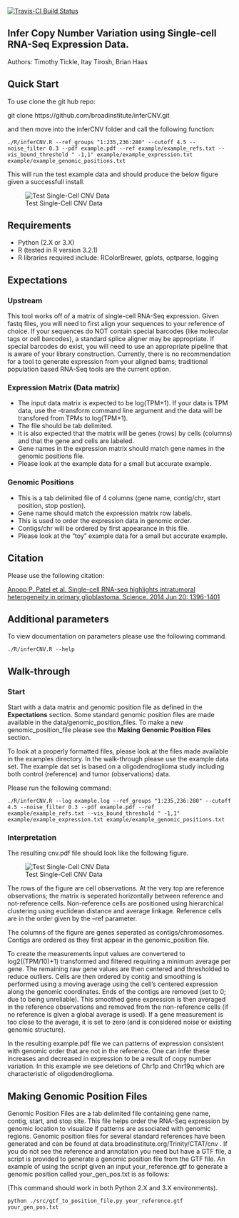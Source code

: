 [![Travis-CI Build Status](https://travis-ci.org/broadinstitute/inferCNV.svg?branch=master)](https://travis-ci.org/broadinstitute/inferCNV)

## Infer Copy Number Variation using Single-cell RNA-Seq Expression Data.
Authors: Timothy Tickle, Itay Tirosh, Brian Haas

## Quick Start
To use clone the git hub repo:

git clone https://github.com/broadinstitute/inferCNV.git

and then move into the inferCNV folder and call the following function: 

```
./R/inferCNV.R --ref_groups "1:235,236:280" --cutoff 4.5 --noise_filter 0.3 --pdf example.pdf --ref example/example_refs.txt --vis_bound_threshold " -1,1" example/example_expression.txt example/example_genomic_positions.txt
```

This will run the test example data and should produce the below figure given a successfull install.

![Test Single-Cell CNV Data](example/example.jpg)

## Requirements
- Python (2.X or 3.X)
- R (tested in R version 3.2.1)
- R libraries required include: RColorBrewer, gplots, optparse, logging

## Expectations
### Upstream
This tool works off of a matrix of single-cell RNA-Seq expression. Given fastq files, you will need to first align your sequences to your reference of choice. If your sequences do NOT contain special barcodes (like molecular tags or cell barcodes), a standard splice aligner may be appropriate. If special barcodes do exist, you will need to use an appropriate pipeline that is aware of your library construction. Currently, there is no recommendation for a tool to generate expression from your aligned bams; traditional population based RNA-Seq tools are the current option.

### Expression Matrix (Data matrix)
- The input data matrix is expected to be log(TPM+1). If your data is TPM data, use the --transform command line argument and the data will be transfored from TPMs to log(TPM+1).
- The file should be tab delimited.
- It is also expected that the matrix will be genes (rows) by cells (columns) and that the gene and cells are labeled.
- Gene names in the expression matrix should match gene names in the genomic positions file.
- Please look at the example data for a small but accurate example.

### Genomic Positions
- This is a tab delimited file of 4 columns (gene name, contig/chr, start position, stop postion).
- Gene name should match the expression matrix row labels.
- This is used to order the expression data in genomic order.
- Contigs/chr will be ordered by first appearance in this file.
- Please look at the "toy" example data for a small but accurate example.


## Citation
Please use the following citation:

[Anoop P. Patel et al. Single-cell RNA-seq highlights intratumoral heterogeneity in primary glioblastoma. Science. 2014 Jun 20: 1396-1401](http://www.ncbi.nlm.nih.gov/pmc/articles/PMC4123637/)

## Additional parameters
To view documentation on parameters please use the following command.

```
./R/inferCNV.R --help
```

## Walk-through
### Start
Start with a data matrix and genomic position file as defined in the **Expectations** section. Some standard genomic position files are made available in the data/genomic_position_files. To make a new genomic_position_file please see the **Making Genomic Position Files** section.

To look at a properly formatted files, please look at the files made available in the examples directory. In the walk-through please use the example data set. The example dat set is based on a oligodendroglioma study including both control (reference) and tumor (observations) data.

Please run the following command:
```
./R/inferCNV.R --log example.log --ref_groups "1:235,236:280" --cutoff 4.5 --noise_filter 0.3 --pdf example.pdf --ref example/example_refs.txt --vis_bound_threshold " -1,1" example/example_expression.txt example/example_genomic_positions.txt
```

### Interpretation
The resulting cnv.pdf file should look like the following figure.

![Test Single-Cell CNV Data](example/example.jpg)

The rows of the figure are cell observations. At the very top are reference observations; the matrix is seperated horizontally between reference and not-reference cells. Non-reference cells are positioned using hierarchical clustering using euclidean distance and average linkage. Reference cells are in the order given by the --ref parameter.

The columns of the figure are genes seperated as contigs/chromosomes. Contigs are ordered as they first appear in the genomic_position file.

To create the measurements input values are convertered to log2((TPM/10)+1) transformed and filtered requiring a minimum average per gene. The remaining raw gene values are then centered and thresholded to reduce outliers. Cells are then ordered by contig and smoothing is performed using a moving average using the cell's centered expression along the genomic coordinates. Ends of the contigs are removed (set to 0; due to being unreliable). This smoothed gene expression is then averaged in the reference observations and removed from the non-reference cells (if no reference is given a global average is used). If a gene measurement is too close to the average, it is set to zero (and is considered noise or existing genomic structure).

In the resulting example.pdf file we can patterns of expression consistent with genomic order that are not in the reference. One can infer these increases and decreased in expression to be a result of copy number variation. In this example we see deletions of Chr1p and Chr19q which are characteristic of oligodendroglioma. 

## Making Genomic Position Files
Genomic Position Files are a tab delimited file containing gene name, contig, start, and stop site. This file helps order the RNA-Seq expression by genomic location to visualize if patterns are associated with genomic regions. Genomic position files for several standard references have been generated and can be found at data.broadinstitute.org/Trinity/CTAT/cnv . If you do not see the reference and annotation you need but have a GTF file, a script is provided to generate a genomic position file from the GTF file. An example of using the script given an input your_reference.gtf to generate a genomic position called your_gen_pos.txt is as follows:

(This command should work in both Python 2.X and 3.X environments).
```
python ./src/gtf_to_position_file.py your_reference.gtf your_gen_pos.txt
```
